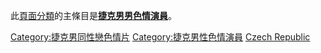 {{Catnav|頁面分類|人物|各國人物|各國演員|捷克演員}}
{{Catnav|頁面分類|人物|各職業人物|演员|色情演員}}
{{Catnav|頁面分類|...|电视剧|演员|色情演員}}
{{Catnav|頁面分類|...|演员|各國演員|捷克演員}}

此[[維基百科:頁面分類|頁面分類]]的主條目是[[男男色情演員|'''捷克男男色情演員''']]。
{{Portal|色情|LGBT}}

[[Category:捷克男同性戀色情片|Category:捷克男同性戀色情片]]
[[Category:捷克男性色情演員|Category:捷克男性色情演員]]
[[Category:男同性戀色情片演員|Czech Republic]]